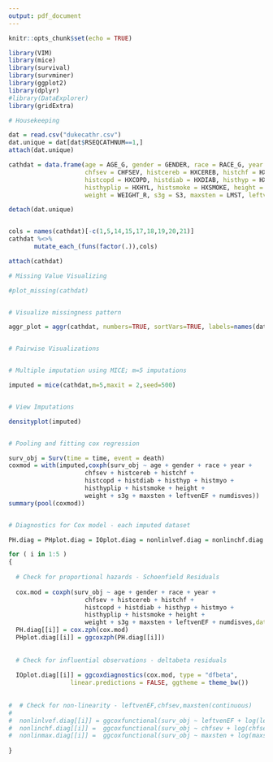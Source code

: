 ```yaml
---
output: pdf_document
---
```


```r
knitr::opts_chunk$set(echo = TRUE)
```

```r
library(VIM)
library(mice)
library(survival)
library(survminer)
library(ggplot2)
library(dplyr)
#library(DataExplorer)
library(gridExtra)
```

```r

# Housekeeping

dat = read.csv("dukecathr.csv")
dat.unique = dat[dat$RSEQCATHNUM==1,]
attach(dat.unique)

cathdat = data.frame(age = AGE_G, gender = GENDER, race = RACE_G, year = YRCATH_G, 
                     chfsev = CHFSEV, histcereb = HXCEREB, histchf = HXCHF, 
                     histcopd = HXCOPD, histdiab = HXDIAB, histhyp = HXHTN, histmyo = HXMI, 
                     histhyplip = HXHYL, histsmoke = HXSMOKE, height = HEIGHT_R, 
                     weight = WEIGHT_R, s3g = S3, maxsten = LMST, leftvenEF = LVEF_R, numdisves = NUMDZV, death = DEATH, time = DAYS2LKA)

detach(dat.unique)


cols = names(cathdat)[-c(1,5,14,15,17,18,19,20,21)]
cathdat %<>%
       mutate_each_(funs(factor(.)),cols)

attach(cathdat)

```

```r


# Missing Value Visualizing

#plot_missing(cathdat)


# Visualize missingness pattern 

aggr_plot = aggr(cathdat, numbers=TRUE, sortVars=TRUE, labels=names(data), cex.axis=.7, gap=3, ylab=c("Histogram of missing data","Pattern"),plot=TRUE)


# Pairwise Visualizations


# Multiple imputation using MICE; m=5 imputations

imputed = mice(cathdat,m=5,maxit = 2,seed=500)


# View Imputations

densityplot(imputed)


# Pooling and fitting cox regression

surv_obj = Surv(time = time, event = death)
coxmod = with(imputed,coxph(surv_obj ~ age + gender + race + year + 
                     chfsev + histcereb + histchf + 
                     histcopd + histdiab + histhyp + histmyo + 
                     histhyplip + histsmoke + height + 
                     weight + s3g + maxsten + leftvenEF + numdisves))
summary(pool(coxmod))


# Diagnostics for Cox model - each imputed dataset

PH.diag = PHplot.diag = IOplot.diag = nonlinlvef.diag = nonlinchf.diag = nonlinmax.diag = vector(mode="list",length=5)

for ( i in 1:5 )
{
  
  # Check for proportional hazards - Schoenfield Residuals
  
  cox.mod = coxph(surv_obj ~ age + gender + race + year + 
                     chfsev + histcereb + histchf + 
                     histcopd + histdiab + histhyp + histmyo + 
                     histhyplip + histsmoke + height + 
                     weight + s3g + maxsten + leftvenEF + numdisves,data=complete(imputed,i))
  PH.diag[[i]] = cox.zph(cox.mod)
  PHplot.diag[[i]] = ggcoxzph(PH.diag[[i]])
  
  
  # Check for influential observations - deltabeta residuals
  
  IOplot.diag[[i]] = ggcoxdiagnostics(cox.mod, type = "dfbeta",
                 linear.predictions = FALSE, ggtheme = theme_bw())
  
  
#  # Check for non-linearity - leftvenEF,chfsev,maxsten(continuous)
#  
#  nonlinlvef.diag[[i]] = ggcoxfunctional(surv_obj ~ leftvenEF + log(leftvenEF) + sqrt(leftvenEF), data = #complete(imputed,i))
#  nonlinchf.diag[[i]] =  ggcoxfunctional(surv_obj ~ chfsev + log(chfsev) + sqrt(chfsev), data = #complete(imputed,i))
#  nonlinmax.diag[[i]] =  ggcoxfunctional(surv_obj ~ maxsten + log(maxsten) + sqrt(maxsten), data = #complete(imputed,i))
  
}




```

